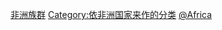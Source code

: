 {{Commons cat|Ethnic groups in Africa by country}}

[[Category:非洲族群|]]
[[Category:依非洲国家来作的分类|Category:依非洲国家来作的分类]]
[[Category:各國民族|@Africa]]
